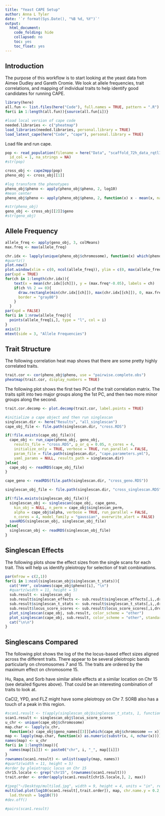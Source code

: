 ```yaml
---
title: "Yeast CAPE Setup"
author: Anna L Tyler
date: '`r format(Sys.Date(), "%B %d, %Y")`'
output: 
  html_document:
    code_folding: hide
    collapsed: no
    toc: yes
    toc_float: yes
---
```



## Introduction

The purpose of this workflow is to start looking at the yeast data from 
Aimee Dudley and Gareth Cromie. We look at allele frequencies, trait
correlations, and mapping of individual traits to help identify good
candidates for running CAPE.


```r
library(here)
all.fun <- list.files(here("Code"), full.names = TRUE, pattern = ".R")
for(i in 1:length(all.fun)){source(all.fun[i])}
```

```r
#load local version of cape code
needed.libraries <- c("pheatmap")
load_libraries(needed.libraries, personal.library = TRUE)
load_latest_cape(here("Code", "cape"), personal.library = TRUE)
```


Load file and run cape.

```r
pop <- read_population(filename = here("Data", "scaffold_72h_data_rqtl1_form_new_11_16_21.csv"),
  id_col = 1, na_strings = NA)
#str(pop)

cross_obj <- cape2mpp(pop)
pheno_obj <- cross_obj[[1]]

#log transform the phenotypes
pheno_obj$pheno <- apply(pheno_obj$pheno, 2, log10)
#mean center
pheno_obj$pheno <- apply(pheno_obj$pheno, 2, function(x) x - mean(x, na.rm = TRUE))

#str(pheno_obj)
geno_obj <- cross_obj[[2]]$geno
#str(geno_obj)

```

## Allele Frequency

```r
allele_freq <- apply(geno_obj, 3, colMeans)
max.freq <- max(allele_freq)

chr.idx <- lapply(unique(pheno_obj$chromosome), function(x) which(pheno_obj$chromosome == x))
#quartz()
plot.new()
plot.window(xlim = c(0, ncol(allele_freq)), ylim = c(0, max(allele_freq)))
par(xpd = TRUE)
for(ch in 1:length(chr.idx)){
    text(x = mean(chr.idx[[ch]]), y = (max.freq*-0.05), labels = ch)
    if(ch %% 2 == 0){
      draw.rectangle(min(chr.idx[[ch]]), max(chr.idx[[ch]]), 0, max.freq, fill = "gray80",
      border = "gray80")
    }
  }
par(xpd = FALSE)
for(i in 1:nrow(allele_freq)){
  points(allele_freq[i,], type = "l", col = i)
}
axis(2)
mtext(side = 3, "Allele Frequencies")
```

## Trait Structure

The following correlation heat map shows that there are some pretty highly
correlated traits.

```r
trait.cor <- cor(pheno_obj$pheno, use = "pairwise.complete.obs")
pheatmap(trait.cor, display_numbers = TRUE)
```

The following plot shows the first two PCs of the trait correlation matrix.
The traits split into two major groups along the 1st PC, and then two more
minor groups along the second. 

```r
trait.cor.decomp <- plot.decomp(trait.cor, label.points = TRUE)
```

```r
#initialize a cape object and then run singlescan
singlescan.dir <- here("Results", "all_singlescan")
cape_obj_file <- file.path(singlescan.dir, "cross.RDS")

if(!file.exists(cape_obj_file)){
  cape_obj <- run_cape(pheno_obj, geno_obj, 
    results_file = "cross.RDS", p_or_q = 0.05, n_cores = 4, 
    initialize_only = TRUE, verbose = TRUE, run_parallel = FALSE, 
    param_file = file.path(singlescan.dir, "cape.parameters.yml"), 
    yaml_params = NULL, results_path = singlescan.dir)
}else{
  cape_obj <- readRDS(cape_obj_file)
}

cape_geno <- readRDS(file.path(singlescan.dir, "cross_geno.RDS"))
```

```r
singlescan_obj_file <- file.path(singlescan.dir, "cross_singlescan.RDS")

if(!file.exists(singlescan_obj_file)){
  singlescan_obj <- singlescan(cape_obj, cape_geno, 
    kin_obj = NULL, n_perm = cape_obj$singlescan_perm, 
    alpha = cape_obj$alpha, verbose = TRUE, run_parallel = FALSE, 
    n_cores = 4, model_family = "gaussian", overwrite_alert = FALSE)
  saveRDS(singlescan_obj, singlescan_obj_file)
}else{
  singlescan_obj <- readRDS(singlescan_obj_file)
}
```

## Singlescan Effects {.tabset .tabset-fade .tabset-pills}

The following plots show the effect sizes from the single scans for 
each trait. This will help us identify pleiotropy for selection of 
trait combinations.

```r
par(mfrow = c(2,1))
for(i in 1:ncol(singlescan_obj$singlescan_t_stats)){
  cat("###", colnames(cape_obj$pheno)[i], "\n")
  #quartz(width = 11, height = 5)
  sub.result <- singlescan_obj
  sub.result$singlescan_effects <- sub.result$singlescan_effects[,i,,drop=FALSE]
  sub.result$singlescan_t_stats <- sub.result$singlescan_t_stats[,i,,drop=FALSE]
  sub.result$locus_score_scores <- sub.result$locus_score_scores[,i,drop=FALSE]
  plot_singlescan(cape_obj, sub.result, color_scheme = "other")
  plot_singlescan(cape_obj, sub.result, color_scheme = "other", standardized = FALSE)
  cat("\n\n")
}
```

## Singlescans Compared

The following plot shows the log of the the locus-based 
effect sizes aligned across the different traits. There 
appear to be several pleiotropic bands particularly on 
chromosomes 7 and 15. The traits are ordered by the 
maximum effect on chromosome 15.

Hu, Rapa, and Sorb have similar allele effects at a similar
location on Chr 15 (see detailed figures above). That could 
be an interesting combination of traits to look at.

CaCl2, YPD, and FLZ might have some pleiotropy on Chr 7.
SORB also has a touch of a peak in this region.

```r
#scan1.result <- t(apply(singlescan_obj$singlescan_t_stats, 1, function(x) apply(x, 1, max)))
scan1.result <- singlescan_obj$locus_score_scores
u_chr <- unique(cape_obj$chromosome)
map.char <- lapply(u_chr, 
  function(x) cape_obj$geno_names[[3]][which(cape_obj$chromosome == x)])
map <- lapply(map.char, function(x) as.numeric(substr(x, 4, nchar(x))))
names(map) <- u_chr
for(i in 1:length(map)){
  names(map[[i]]) <- paste0("chr", i, "_", map[[i]])
}
rownames(scan1.result) <- unlist(sapply(map, names))
#quartz(width = 11, height = 5)
#order by pleiotropic locus on Chr 15
chr15.locale <- grep("chr15", (rownames(scan1.result)))
trait.order <- order(apply(scan1.result[chr15.locale,], 2, max))

#jpeg("~/Desktop/multilod.jpg", width = 9, height = 4, units = "in", res = 300)
multilod.plot(log10(scan1.result[,trait.order]), map, chr.name.y = 0.2, 
  lod.thresh = log10(7))
#dev.off()

#pairs(scan1.result)
```

